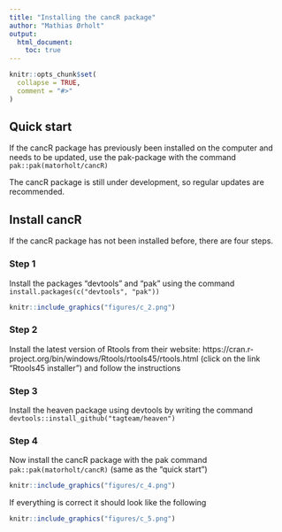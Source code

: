 ```yaml
---
title: "Installing the cancR package"
author: "Mathias Ørholt"
output:
  html_document:
    toc: true
---
```


```r
knitr::opts_chunk$set(
  collapse = TRUE,
  comment = "#>"
)
```

## Quick start

If the cancR package has previously been installed on the computer and needs to be updated, use the pak-package with the command `pak::pak(matorholt/cancR)`

The cancR package is still under development, so regular updates are recommended.

## Install cancR

If the cancR package has not been installed before, there are four steps.

### Step 1

Install the packages "devtools" and "pak" using the command `install.packages(c("devtools", "pak"))`

```r
knitr::include_graphics("figures/c_2.png")
```

### Step 2

Install the latest version of Rtools from their website: 
https://cran.r-project.org/bin/windows/Rtools/rtools45/rtools.html (click on the link "Rtools45 installer") and follow the instructions

### Step 3

Install the heaven package using devtools by writing the command `devtools::install_github("tagteam/heaven")`

### Step 4

Now install the cancR package with the pak command `pak::pak(matorholt/cancR)` (same as the "quick start")

```r
knitr::include_graphics("figures/c_4.png")
```


If everything is correct it should look like the following

```r
knitr::include_graphics("figures/c_5.png")
```


